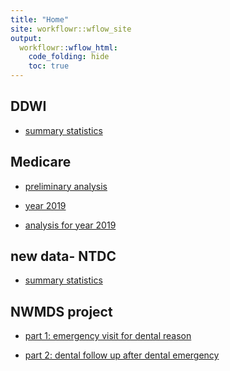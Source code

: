 ```yaml
---
title: "Home"
site: workflowr::wflow_site
output:
  workflowr::wflow_html:
    code_folding: hide
    toc: true
---
```



## DDWI 

* [summary statistics](ddwi_part1.html)



## Medicare 



* [preliminary analysis](part1.html)

* [year 2019](part2.html)

* [analysis for year 2019](part3.html)


## new data- NTDC 

* [summary statistics](NTDC.html)


## NWMDS project 


* [part 1:  emergency visit for dental reason](part1_emergence_dental_reason.html)

* [part 2: dental follow up after dental emergency](part2_dental_follow_up.html)
